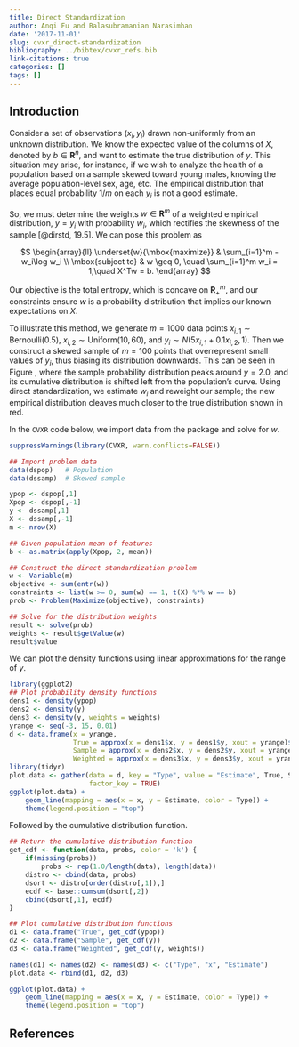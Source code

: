 ```yaml
---
title: Direct Standardization
author: Anqi Fu and Balasubramanian Narasimhan
date: '2017-11-01'
slug: cvxr_direct-standardization
bibliography: ../bibtex/cvxr_refs.bib
link-citations: true
categories: []
tags: []
---
```


## Introduction

Consider a set of observations $(x_i,y_i)$ drawn non-uniformly from an
unknown distribution. We know the expected value of the columns of
$X$, denoted by $b \in {\mathbf R}^n$, and want to estimate the true
distribution of $y$. This situation may arise, for instance, if we
wish to analyze the health of a population based on a sample skewed
toward young males, knowing the average population-level sex, age,
etc. The empirical distribution that places equal probability
$1/m$ on each $y_i$ is not a good estimate. 

So, we must determine the weights $w \in {\mathbf R}^m$ of a weighted
empirical distribution, $y = y_i$ with probability $w_i$, which
rectifies the skewness of the sample [@dirstd, 19.5]. We can pose this
problem as

$$
	\begin{array}{ll} \underset{w}{\mbox{maximize}} & \sum_{i=1}^m -w_i\log w_i \\
	\mbox{subject to} & w \geq 0, \quad \sum_{i=1}^m w_i = 1,\quad X^Tw = b.
	\end{array}
$$

Our objective is the total entropy, which is concave on ${\mathbf
R}_+^m$, and our constraints ensure $w$ is a probability distribution
that implies our known expectations on $X$. 

To illustrate this method, we generate $m = 1000$ data points
$x_{i,1} \sim \mbox{Bernoulli}(0.5)$,
$x_{i,2} \sim \mbox{Uniform}(10,60)$, and
$y_i \sim N(5x_{i,1} + 0.1x_{i,2},1)$. Then we construct a skewed
sample of $m = 100$ points that overrepresent small values of $y_i$,
thus biasing its distribution downwards. This can be seen in Figure
\ref{fig:direct-std}, where the sample probability distribution peaks
around $y = 2.0$, and its cumulative distribution is shifted left from
the population's curve. Using direct standardization, we estimate
$w_i$ and reweight our sample; the new empirical distribution cleaves
much closer to the true distribution shown in red.

In the `CVXR` code below, we import data from the package and solve
for $w$.

```r
suppressWarnings(library(CVXR, warn.conflicts=FALSE))

## Import problem data
data(dspop)   # Population
data(dssamp)  # Skewed sample

ypop <- dspop[,1]
Xpop <- dspop[,-1]
y <- dssamp[,1]
X <- dssamp[,-1]
m <- nrow(X)

## Given population mean of features
b <- as.matrix(apply(Xpop, 2, mean))

## Construct the direct standardization problem
w <- Variable(m)
objective <- sum(entr(w))
constraints <- list(w >= 0, sum(w) == 1, t(X) %*% w == b)
prob <- Problem(Maximize(objective), constraints)

## Solve for the distribution weights
result <- solve(prob)
weights <- result$getValue(w)
result$value
```

We can plot the density functions using linear approximations for the
range of $y$. 

```r

library(ggplot2)
## Plot probability density functions
dens1 <- density(ypop)
dens2 <- density(y)
dens3 <- density(y, weights = weights)
yrange <- seq(-3, 15, 0.01)
d <- data.frame(x = yrange,
                True = approx(x = dens1$x, y = dens1$y, xout = yrange)$y,
                Sample = approx(x = dens2$x, y = dens2$y, xout = yrange)$y,
                Weighted = approx(x = dens3$x, y = dens3$y, xout = yrange)$y)
library(tidyr)
plot.data <- gather(data = d, key = "Type", value = "Estimate", True, Sample, Weighted,
                    factor_key = TRUE)
ggplot(plot.data) +
    geom_line(mapping = aes(x = x, y = Estimate, color = Type)) +
    theme(legend.position = "top")
```

Followed by the cumulative distribution function.

```r
## Return the cumulative distribution function
get_cdf <- function(data, probs, color = 'k') {
    if(missing(probs))
        probs <- rep(1.0/length(data), length(data))
    distro <- cbind(data, probs)
    dsort <- distro[order(distro[,1]),]
    ecdf <- base::cumsum(dsort[,2])
    cbind(dsort[,1], ecdf)
}

## Plot cumulative distribution functions
d1 <- data.frame("True", get_cdf(ypop))
d2 <- data.frame("Sample", get_cdf(y))
d3 <- data.frame("Weighted", get_cdf(y, weights))

names(d1) <- names(d2) <- names(d3) <- c("Type", "x", "Estimate")
plot.data <- rbind(d1, d2, d3)

ggplot(plot.data) +
    geom_line(mapping = aes(x = x, y = Estimate, color = Type)) +
    theme(legend.position = "top")
```


## References
